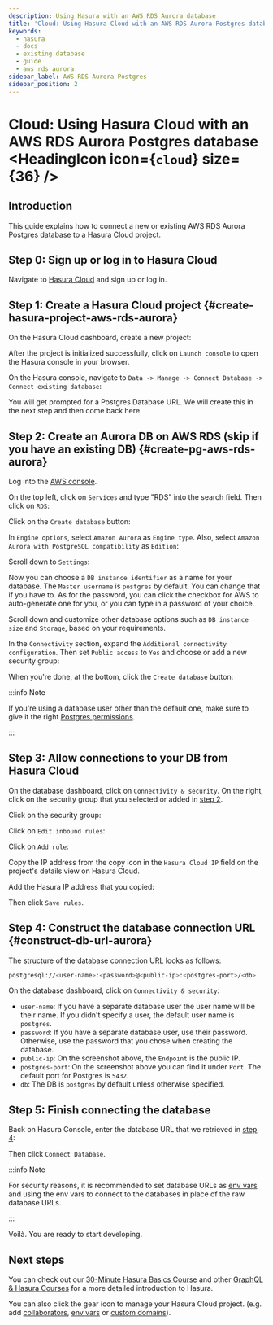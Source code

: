 ```yaml
---
description: Using Hasura with an AWS RDS Aurora database
title: 'Cloud: Using Hasura Cloud with an AWS RDS Aurora Postgres database'
keywords:
  - hasura
  - docs
  - existing database
  - guide
  - aws rds aurora
sidebar_label: AWS RDS Aurora Postgres
sidebar_position: 2
---
```



# Cloud: Using Hasura Cloud with an AWS RDS Aurora Postgres database <HeadingIcon icon={`cloud`} size={36} />

## Introduction

This guide explains how to connect a new or existing AWS RDS Aurora Postgres database to a Hasura Cloud project.

## Step 0: Sign up or log in to Hasura Cloud

Navigate to [Hasura Cloud](https://cloud.hasura.io/signup/?pg=docs&plcmt=body&cta=navigate-to-hasura-cloud&tech=default)
and sign up or log in.

## Step 1: Create a Hasura Cloud project {#create-hasura-project-aws-rds-aurora}

On the Hasura Cloud dashboard, create a new project:

<Thumbnail
  src='/img/graphql/cloud/cloud-dbs/create-hasura-cloud-project.png'
  alt='Create Hasura Cloud project'
  width='1000px'
/>

After the project is initialized successfully, click on `Launch console` to open the Hasura console in your browser.

On the Hasura console, navigate to `Data -> Manage -> Connect Database -> Connect existing database`:

You will get prompted for a Postgres Database URL. We will create this in the next step and then come back here.

<Thumbnail src='/img/graphql/cloud/cloud-dbs/existing-db-setup.png' alt='Hasura Cloud database setup' width='700px' />

## Step 2: Create an Aurora DB on AWS RDS (skip if you have an existing DB) {#create-pg-aws-rds-aurora}

Log into the [AWS console](https://console.aws.amazon.com//).

On the top left, click on `Services` and type "RDS" into the search field. Then click on `RDS`:

<Thumbnail src='/img/graphql/cloud/cloud-dbs/aws/search-for-rds.png' alt='Navigate to RDS in AWS' width='1000px' />

Click on the `Create database` button:

<Thumbnail src='/img/graphql/cloud/cloud-dbs/aws/create-database.png' alt='Create database in AWS' width='1000px' />

In `Engine options`, select `Amazon Aurora` as `Engine type`. Also, select `Amazon Aurora with PostgreSQL compatibility`
as `Edition`:

<Thumbnail
  src='/img/graphql/cloud/cloud-dbs/aws/aurora/rds-select-aurora.png'
  alt='Select Aurora for RDS instance on AWS'
  width='600px'
/>

Scroll down to `Settings`:

<Thumbnail
  src='/img/graphql/cloud/cloud-dbs/aws/rds-settings.png'
  alt='Settings for RDS instance on AWS'
  width='600px'
/>

Now you can choose a `DB instance identifier` as a name for your database. The `Master username` is `postgres` by
default. You can change that if you have to. As for the password, you can click the checkbox for AWS to auto-generate
one for you, or you can type in a password of your choice.

Scroll down and customize other database options such as `DB instance size` and `Storage`, based on your requirements.

In the `Connectivity` section, expand the `Additional connectivity configuration`. Then set `Public access` to `Yes` and
choose or add a new security group:

<Thumbnail
  src='/img/graphql/cloud/cloud-dbs/aws/rds-connectivity.png'
  alt='Connectivity for RDS instance on AWS'
  width='600px'
/>

When you're done, at the bottom, click the `Create database` button:

<Thumbnail src='/img/graphql/cloud/cloud-dbs/aws/rds-click-create.png' alt='Create RDS instance on AWS' width='700px' />

:::info Note

If you're using a database user other than the default one, make sure to give it the right
[Postgres permissions](/deployment/postgres-requirements.mdx#postgres-permissions).

:::

## Step 3: Allow connections to your DB from Hasura Cloud

On the database dashboard, click on `Connectivity & security`. On the right, click on the security group that you
selected or added in [step 2](#create-pg-aws-rds-aurora).

<Thumbnail
  src='/img/graphql/cloud/cloud-dbs/aws/aurora/find-security-group.png'
  alt='Find the security group on AWS RDS'
  width='1000px'
/>

Click on the security group:

<Thumbnail
  src='/img/graphql/cloud/cloud-dbs/aws/select-security-group.png'
  alt='Click on the security group'
  width='1000px'
/>

Click on `Edit inbound rules`:

<Thumbnail
  src='/img/graphql/cloud/cloud-dbs/aws/inbound-rules.png'
  alt='Edit inbound rules for AWS RDS database'
  width='1000px'
/>

Click on `Add rule`:

<Thumbnail
  src='/img/graphql/cloud/cloud-dbs/aws/add-inbound-rule.png'
  alt='Add an inbound rule for AWS RDS database'
  width='1000px'
/>

Copy the IP address from the copy icon in the `Hasura Cloud IP` field on the project's details view on Hasura Cloud.

<Thumbnail src='/img/graphql/cloud/projects/hasura-cloud-ip.png' alt='Hasura Cloud IP field' width='1000px' />

Add the Hasura IP address that you copied:

<Thumbnail
  src='/img/graphql/cloud/cloud-dbs/aws/add-hasura-ip.png'
  alt='Add the Hasura IP for AWS RDS database'
  width='1000px'
/>

Then click `Save rules`.

## Step 4: Construct the database connection URL {#construct-db-url-aurora}

The structure of the database connection URL looks as follows:

```bash
postgresql://<user-name>:<password>@<public-ip>:<postgres-port>/<db>
```

On the database dashboard, click on `Connectivity & security`:

<Thumbnail
  src='/img/graphql/cloud/cloud-dbs/aws/aurora/get-db-connection-string.png'
  alt='Construct the database connection string for AWS RDS'
  width='1000px'
/>

- `user-name`: If you have a separate database user the user name will be their name. If you didn't specify a user, the
  default user name is `postgres`.
- `password`: If you have a separate database user, use their password. Otherwise, use the password that you chose when
  creating the database.
- `public-ip`: On the screenshot above, the `Endpoint` is the public IP.
- `postgres-port`: On the screenshot above you can find it under `Port`. The default port for Postgres is `5432`.
- `db`: The DB is `postgres` by default unless otherwise specified.

## Step 5: Finish connecting the database

Back on Hasura Console, enter the database URL that we retrieved in [step 4](#construct-db-url-aurora):

<Thumbnail src='/img/graphql/cloud/getting-started/connect-db.png' alt='Database setup' width='600px' />

Then click `Connect Database`.

:::info Note

For security reasons, it is recommended to set database URLs as [env vars](/projects/env-vars.mdx) and using the env
vars to connect to the databases in place of the raw database URLs.

:::

Voilà. You are ready to start developing.

<Thumbnail src='/img/graphql/cloud/cloud-dbs/hasura-console.png' alt='Hasura console' width='1100px' />

## Next steps

You can check out our [30-Minute Hasura Basics Course](https://hasura.io/learn/graphql/hasura/introduction/) and other
[GraphQL & Hasura Courses](https://hasura.io/learn/) for a more detailed introduction to Hasura.

You can also click the gear icon to manage your Hasura Cloud project. (e.g. add
[collaborators](/projects/collaborators.mdx), [env vars](/projects/env-vars.mdx) or
[custom domains](/projects/domains.mdx)).

<Thumbnail src='/img/graphql/cloud/getting-started/project-manage.png' alt='Project actions' width='860px' />
